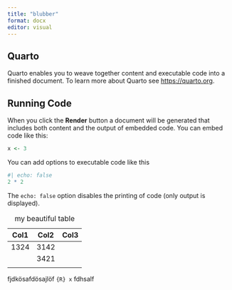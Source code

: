 ```yaml
---
title: "blubber"
format: docx
editor: visual
---
```


## Quarto

Quarto enables you to weave together content and executable code into a finished document. To learn more about Quarto see <https://quarto.org>.

## Running Code

When you click the **Render** button a document will be generated that includes both content and the output of embedded code. You can embed code like this:

```r
x <- 3
```

You can add options to executable code like this

```r
#| echo: false
2 * 2
```

The `echo: false` option disables the printing of code (only output is displayed).

| Col1 | Col2 | Col3 |
|------|------|------|
| 1324 | 3142 |      |
|      | 3421 |      |
|      |      |      |

: my beautiful table

fjdkösafdösajlöf `{R} x` fdhsalf
